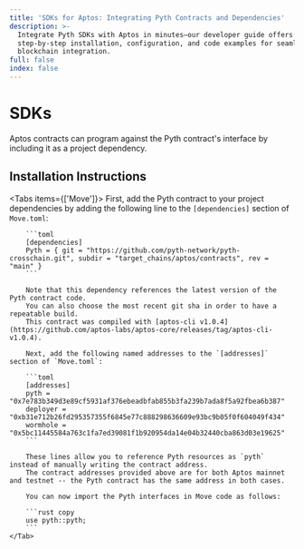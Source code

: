 ```yaml
---
title: 'SDKs for Aptos: Integrating Pyth Contracts and Dependencies'
description: >-
  Integrate Pyth SDKs with Aptos in minutes—our developer guide offers
  step-by-step installation, configuration, and code examples for seamless
  blockchain integration.
full: false
index: false
---
```


# SDKs

Aptos contracts can program against the Pyth contract's interface by including it as a project dependency.

## Installation Instructions

<Tabs items={['Move']}>
    <Tab>
        First, add the Pyth contract to your project dependencies by adding the following line to the `[dependencies]` section of `Move.toml`:

        ```toml
        [dependencies]
        Pyth = { git = "https://github.com/pyth-network/pyth-crosschain.git", subdir = "target_chains/aptos/contracts", rev = "main" }
        ```

        Note that this dependency references the latest version of the Pyth contract code.
        You can also choose the most recent git sha in order to have a repeatable build.
        This contract was compiled with [aptos-cli v1.0.4](https://github.com/aptos-labs/aptos-core/releases/tag/aptos-cli-v1.0.4).

        Next, add the following named addresses to the `[addresses]` section of `Move.toml`:

        ```toml
        [addresses]
        pyth = "0x7e783b349d3e89cf5931af376ebeadbfab855b3fa239b7ada8f5a92fbea6b387"
        deployer = "0xb31e712b26fd295357355f6845e77c888298636609e93bc9b05f0f604049f434"
        wormhole = "0x5bc11445584a763c1fa7ed39081f1b920954da14e04b32440cba863d03e19625"
        ```

        These lines allow you to reference Pyth resources as `pyth` instead of manually writing the contract address.
        The contract addresses provided above are for both Aptos mainnet and testnet -- the Pyth contract has the same address in both cases.

        You can now import the Pyth interfaces in Move code as follows:

        ```rust copy
        use pyth::pyth;
        ```
    </Tab>

</Tabs>

